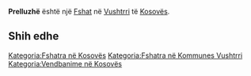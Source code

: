 {{Fshat në Kosovës
 | Emri                = Prelluzhë
| sqi_N_name = Prelluzhë
| sqi_N_FULL_NAME_RO = Prelluzhë
| sqi_N_FULL_NAME_ND_RO = Prelluzhe
| sqi_N_SORT_NAME_RG = PRELLUZHE
| sqi_N_FULL_NAME_RG = Prelluzhë
| sqi_N_FULL_NAME_ND_RG = Prelluzhe
| sqi_V_name = Përluzhë
| sqi_V_FULL_NAME_RO = Përluzhë Priluzhë
| sqi_V_FULL_NAME_ND_RO = Perluzhe Priluzhe
| sqi_V_SORT_NAME_RG = PERLUZHE PRILUZHE
| sqi_V_FULL_NAME_RG = Përluzhë Priluzhë
| sqi_V_FULL_NAME_ND_RG = Perluzhe Priluzhe
| srp_N_name = Prilužje
| srp_N_FULL_NAME_RO = Prilužje
| srp_N_FULL_NAME_ND_RO = Priluzje
| srp_N_SORT_NAME_RG = PRILUZJE
| srp_N_FULL_NAME_RG = Prilužje
| srp_N_FULL_NAME_ND_RG = Priluzje
| srp_NS_name = Прилужје
| srp_NS_FULL_NAME_RO = Прилужје
| srp_NS_FULL_NAME_ND_RO = Прилужје
| srp_NS_SORT_NAME_RG = ПРИЛУЖЈЕ
| srp_NS_FULL_NAME_RG = Прилужје
| srp_NS_FULL_NAME_ND_RG = Прилужје
| srp_V_name = Priluž
| srp_V_FULL_NAME_RO = Priluž
| srp_V_FULL_NAME_ND_RO = Priluz
| srp_V_SORT_NAME_RG = PRILUZ
| srp_V_FULL_NAME_RG = Priluž
| srp_V_FULL_NAME_ND_RG = Priluz

 | Emri (Rasa dhanore) = 
 | Figura              = 
 | Shteti              = Kosovo
 | Komuna              = Vushtrri
 | Kodi postar         = 
 | Sipërfaqja          = 

 | Popullsia           = 

 | Regj. i popullsisë  = 
 | Dend. e popullsisë  = 
 | Faqja zyrtare       = 
 <!--- Koordinatat ----> 
 | Gjerësia            = 42.732778
 | Gjatësia            = 21.025556
 | Lartësia            = 
}}
'''Prelluzhë''' është një [[Fshat]] në [[Vushtrri]] të [[Kosovës]].

<!-- == Gjeografia == -->
<!-- == Historia == -->
<!-- == Demografia == -->
== Shih edhe ==
{{Komuna Vushtrri}}
{{Kosovo-Administrata-Cung}}

[[Kategoria:Fshatra në Kosovës]]
[[Kategoria:Fshatra në Kommunes Vushtrri]]
[[Kategoria:Vendbanime në Kosovës]]